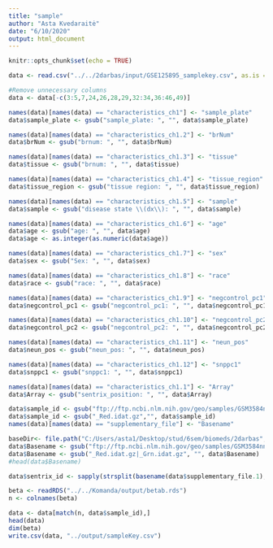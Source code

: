 ```yaml
---
title: "sample"
author: "Asta Kvedaraitė"
date: "6/10/2020"
output: html_document
---
```


```r
knitr::opts_chunk$set(echo = TRUE)
```

```r
data <- read.csv("../../2darbas/input/GSE125895_samplekey.csv", as.is = TRUE)

#Remove unnecessary columns
data <- data[-c(3:5,7,24,26,28,29,32:34,36:46,49)]

names(data)[names(data) == "characteristics_ch1"] <- "sample_plate"
data$sample_plate <- gsub("sample_plate: ", "", data$sample_plate)

names(data)[names(data) == "characteristics_ch1.2"] <- "brNum"
data$brNum <- gsub("brnum: ", "", data$brNum)

names(data)[names(data) == "characteristics_ch1.3"] <- "tissue"
data$tissue <- gsub("brnum: ", "", data$tissue)

names(data)[names(data) == "characteristics_ch1.4"] <- "tissue_region"
data$tissue_region <- gsub("tissue region: ", "", data$tissue_region)

names(data)[names(data) == "characteristics_ch1.5"] <- "sample"
data$sample <- gsub("disease state \\(dx\\): ", "", data$sample)

names(data)[names(data) == "characteristics_ch1.6"] <- "age"
data$age <- gsub("age: ", "", data$age)
data$age <- as.integer(as.numeric(data$age))

names(data)[names(data) == "characteristics_ch1.7"] <- "sex"
data$sex <- gsub("Sex: ", "", data$sex)

names(data)[names(data) == "characteristics_ch1.8"] <- "race"
data$race <- gsub("race: ", "", data$race)

names(data)[names(data) == "characteristics_ch1.9"] <- "negcontrol_pc1"
data$negcontrol_pc1 <- gsub("negcontrol_pc1: ", "", data$negcontrol_pc1)

names(data)[names(data) == "characteristics_ch1.10"] <- "negcontrol_pc2"
data$negcontrol_pc2 <- gsub("negcontrol_pc2: ", "", data$negcontrol_pc2)

names(data)[names(data) == "characteristics_ch1.11"] <- "neun_pos"
data$neun_pos <- gsub("neun_pos: ", "", data$neun_pos)

names(data)[names(data) == "characteristics_ch1.12"] <- "snppc1"
data$snppc1 <- gsub("snppc1: ", "", data$snppc1)

names(data)[names(data) == "characteristics_ch1.1"] <- "Array"
data$Array <- gsub("sentrix_position: ", "", data$Array)

data$sample_id <- gsub("ftp://ftp.ncbi.nlm.nih.gov/geo/samples/GSM3584nnn/.*/suppl/","", data$supplementary_file.1)
data$sample_id <- gsub("_Red.idat.gz","", data$sample_id)
names(data)[names(data) == "supplementary_file"] <- "Basename"

baseDir<- file.path("C:/Users/asta1/Desktop/stud/6sem/biomeds/2darbas","input","GSE125895","supplement", "GSE125895_idat","/")
data$Basename <- gsub("ftp://ftp.ncbi.nlm.nih.gov/geo/samples/GSM3584nnn/.*/suppl/", baseDir, data$Basename)
data$Basename <- gsub("_Red.idat.gz|_Grn.idat.gz", "", data$Basename)
#head(data$Basename)

data$sentrix_id <- sapply(strsplit(basename(data$supplementary_file.1), "_"), "[", 2)

beta <- readRDS("../../Komanda/output/betab.rds")
n <- colnames(beta)

data <- data[match(n, data$sample_id),]
head(data)
dim(beta)
write.csv(data, "../output/sampleKey.csv")
```
